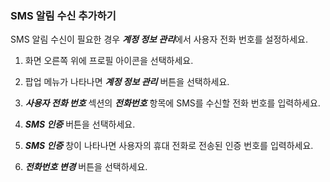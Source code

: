 ### SMS 알림 수신 추가하기

SMS 알림 수신이 필요한 경우 ***계정 정보 관리***에서 사용자 전화 번호를 설정하세요. 

1. 화면 오른쪽 위에 프로필 아이콘을 선택하세요. 

1. 팝업 메뉴가 나타나면 ***계정 정보 관리*** 버튼을 선택하세요. 

1. ***사용자 전화 번호*** 섹션의 ***전화번호*** 항목에 SMS를 수신할 전화 번호를 입력하세요.

1. ***SMS 인증*** 버튼을 선택하세요.

1. ***SMS 인증*** 창이 나타나면 사용자의 휴대 전화로 전송된 인증 번호를 입력하세요.

1. ***전화번호 변경*** 버튼을 선택하세요.